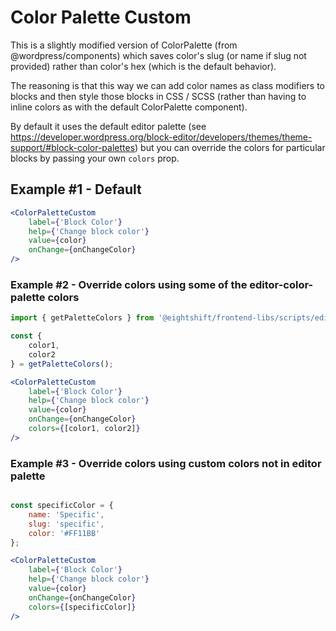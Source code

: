 # Color Palette Custom

This is a slightly modified version of ColorPalette (from @wordpress/components) which saves color's slug (or name if slug not provided) rather than color's hex (which is the default behavior).

The reasoning is that this way we can add color names as class modifiers to blocks and then style those blocks in CSS / SCSS (rather than having to inline colors as with the default ColorPalette component).

By default it uses the default editor palette (see https://developer.wordpress.org/block-editor/developers/themes/theme-support/#block-color-palettes) but you can override the colors for particular blocks by passing your own `colors` prop.

## Example #1 - Default

```jsx
<ColorPaletteCustom
	label={'Block Color'}
	help={'Change block color'}
	value={color}
	onChange={onChangeColor}
/>
```

### Example #2 - Override colors using some of the editor-color-palette colors
```jsx
import { getPaletteColors } from '@eightshift/frontend-libs/scripts/editor';

const {
	color1,
	color2
} = getPaletteColors();

<ColorPaletteCustom
	label={'Block Color'}
	help={'Change block color'}
	value={color}
	onChange={onChangeColor}
	colors={[color1, color2]}
/>
```

### Example #3 - Override colors using custom colors not in editor palette
```jsx

const specificColor = {
	name: 'Specific',
	slug: 'specific',
	color: '#FF11BB'
};

<ColorPaletteCustom
	label={'Block Color'}
	help={'Change block color'}
	value={color}
	onChange={onChangeColor}
	colors={[specificColor]}
/>
```
